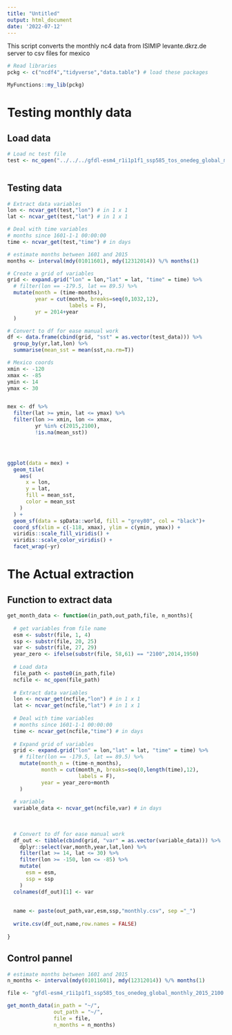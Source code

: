 ```yaml
---
title: "Untitled"
output: html_document
date: '2022-07-12'
---
```


This script converts the monthly nc4 data from ISIMIP levante.dkrz.de server to csv files for mexico


```r
# Read libraries
pckg <- c("ncdf4","tidyverse","data.table") # load these packages

MyFunctions::my_lib(pckg)
```

# Testing monthly data

## Load data

```r

# Load nc test file
test <- nc_open("../../../gfdl-esm4_r1i1p1f1_ssp585_tos_onedeg_global_monthly_2015_2100.nc")



```


## Testing data
```r

# Extract data variables
lon <- ncvar_get(test,"lon") # in 1 x 1
lat <- ncvar_get(test,"lat") # in 1 x 1

# Deal with time variables
# months since 1601-1-1 00:00:00
time <- ncvar_get(test,"time") # in days 

# estimate months between 1601 and 2015
months <- interval(mdy(01011601), mdy(12312014)) %/% months(1)

# Create a grid of variables
grid <- expand.grid("lon" = lon,"lat" = lat, "time" = time) %>% 
  # filter(lon == -179.5, lat == 89.5) %>%
  mutate(month = (time-months),
         year = cut(month, breaks=seq(0,1032,12),
                    labels = F),
         yr = 2014+year 
  )

# Convert to df for ease manual work
df <- data.frame(cbind(grid, "sst" = as.vector(test_data))) %>% 
  group_by(yr,lat,lon) %>% 
  summarise(mean_sst = mean(sst,na.rm=T))

# Mexico coords
xmin <- -120
xmax <- -85
ymin <- 14
ymax <- 30


mex <- df %>% 
  filter(lat >= ymin, lat <= ymax) %>% 
  filter(lon >= xmin, lon <= xmax,
         yr %in% c(2015,2100),
         !is.na(mean_sst))




ggplot(data = mex) +
  geom_tile(
    aes(
      x = lon,
      y = lat,
      fill = mean_sst,
      color = mean_sst
    )
  ) +
  geom_sf(data = spData::world, fill = "grey80", col = "black")+
  coord_sf(xlim = c(-118, xmax), ylim = c(ymin, ymax)) +
  viridis::scale_fill_viridis() +
  viridis::scale_color_viridis() +
  facet_wrap(~yr)


```



# The Actual extraction

## Function to extract data

```r


get_month_data <- function(in_path,out_path,file, n_months){
  
  # get variables from file name
  esm <- substr(file, 1, 4)
  ssp <- substr(file, 20, 25)
  var <- substr(file, 27, 29)
  year_zero <- ifelse(substr(file, 58,61) == "2100",2014,1950)
  
  # Load data
  file_path <- paste0(in_path,file)
  ncfile <- nc_open(file_path)
  
  # Extract data variables
  lon <- ncvar_get(ncfile,"lon") # in 1 x 1
  lat <- ncvar_get(ncfile,"lat") # in 1 x 1
  
  # Deal with time variables
  # months since 1601-1-1 00:00:00
  time <- ncvar_get(ncfile,"time") # in days 
  
  # Expand grid of variables
  grid <- expand.grid("lon" = lon,"lat" = lat, "time" = time) %>% 
    # filter(lon == -179.5, lat == 89.5) %>%
    mutate(month_n = (time-n_months),
           month = cut(month_n, breaks=seq(0,length(time),12),
                       labels = F),
           year = year_zero+month 
    )
  
  # variable
  variable_data <- ncvar_get(ncfile,var) # in days 
  
  
  
  # Convert to df for ease manual work
  df_out <- tibble(cbind(grid, "var" = as.vector(variable_data))) %>% 
    dplyr::select(var,month,year,lat,lon) %>% 
    filter(lat >= 14, lat <= 30) %>% 
    filter(lon >= -150, lon <= -85) %>% 
    mutate(
      esm = esm,
      ssp = ssp
    )
  colnames(df_out)[1] <- var
  
  
  name <- paste(out_path,var,esm,ssp,"monthly.csv", sep ="_")
  
  write.csv(df_out,name,row.names = FALSE)
  
}


```

## Control pannel

```r


# estimate months between 1601 and 2015
n_months <- interval(mdy(01011601), mdy(12312014)) %/% months(1)

file <- "gfdl-esm4_r1i1p1f1_ssp585_tos_onedeg_global_monthly_2015_2100.nc"

get_month_data(in_path = "~/",
               out_path = "~/",
               file = file,
               n_months = n_months)

```

